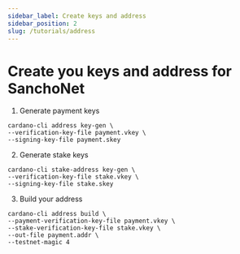 ```yaml
---
sidebar_label: Create keys and address
sidebar_position: 2
slug: /tutorials/address
---
```


# Create you keys and address for SanchoNet

1. Generate payment keys
```
cardano-cli address key-gen \
--verification-key-file payment.vkey \
--signing-key-file payment.skey
```
2. Generate stake keys
```
cardano-cli stake-address key-gen \
--verification-key-file stake.vkey \
--signing-key-file stake.skey
```     
3. Build your address
```
cardano-cli address build \
--payment-verification-key-file payment.vkey \
--stake-verification-key-file stake.vkey \
--out-file payment.addr \
--testnet-magic 4
``` 
